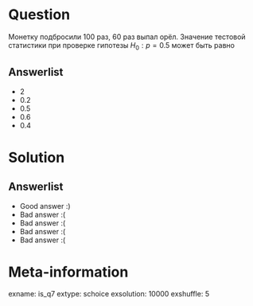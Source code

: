 Question
========

Монетку подбросили 100 раз, 60 раз выпал орёл. Значение тестовой статистики при проверке гипотезы $H_0: p = 0.5$ может быть равно 

Answerlist
----------
*  $2$
*  $0.2$
*  $0.5$
*  $0.6$
*  $0.4$

Solution
========

Answerlist
----------
*  Good answer :)
*  Bad answer :(
*  Bad answer :(
*  Bad answer :(
*  Bad answer :(

Meta-information
================
exname: is_q7
extype: schoice
exsolution: 10000
exshuffle: 5
